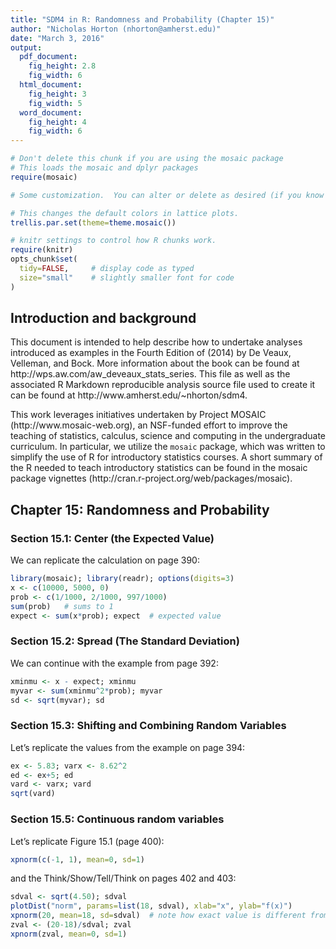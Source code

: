 ```yaml
---
title: "SDM4 in R: Randomness and Probability (Chapter 15)"
author: "Nicholas Horton (nhorton@amherst.edu)"
date: "March 3, 2016"
output: 
  pdf_document:
    fig_height: 2.8
    fig_width: 6
  html_document:
    fig_height: 3
    fig_width: 5
  word_document:
    fig_height: 4
    fig_width: 6
---
```



```r
# Don't delete this chunk if you are using the mosaic package
# This loads the mosaic and dplyr packages
require(mosaic)
```

```r
# Some customization.  You can alter or delete as desired (if you know what you are doing).

# This changes the default colors in lattice plots.
trellis.par.set(theme=theme.mosaic())  

# knitr settings to control how R chunks work.
require(knitr)
opts_chunk$set(
  tidy=FALSE,     # display code as typed
  size="small"    # slightly smaller font for code
)
```

## Introduction and background 

This document is intended to help describe how to undertake analyses introduced 
as examples in the Fourth Edition of \emph{Stats: Data and Models} (2014) by De Veaux, Velleman, and Bock.
More information about the book can be found at http://wps.aw.com/aw_deveaux_stats_series.  This
file as well as the associated R Markdown reproducible analysis source file used to create it can be found at http://www.amherst.edu/~nhorton/sdm4.

This work leverages initiatives undertaken by Project MOSAIC (http://www.mosaic-web.org), an NSF-funded effort to improve the teaching of statistics, calculus, science and computing in the undergraduate curriculum. In particular, we utilize the `mosaic` package, which was written to simplify the use of R for introductory statistics courses. A short summary of the R needed to teach introductory statistics can be found in the mosaic package vignettes (http://cran.r-project.org/web/packages/mosaic).

## Chapter 15: Randomness and Probability

### Section 15.1: Center (the Expected Value)

We can replicate the calculation on page 390:

```r
library(mosaic); library(readr); options(digits=3)
x <- c(10000, 5000, 0)
prob <- c(1/1000, 2/1000, 997/1000)
sum(prob)   # sums to 1
expect <- sum(x*prob); expect  # expected value
```

### Section 15.2: Spread (The Standard Deviation)

We can continue with the example from page 392:

```r
xminmu <- x - expect; xminmu
myvar <- sum(xminmu^2*prob); myvar
sd <- sqrt(myvar); sd
```

### Section 15.3: Shifting and Combining Random Variables

Let's replicate the values from the example on page 394:

```r
ex <- 5.83; varx <- 8.62^2
ed <- ex+5; ed
vard <- varx; vard
sqrt(vard)
```

### Section 15.5: Continuous random variables

Let's replicate Figure 15.1 (page 400):

```r
xpnorm(c(-1, 1), mean=0, sd=1)
```

and the Think/Show/Tell/Think on pages 402 and 403:

```r
sdval <- sqrt(4.50); sdval
plotDist("norm", params=list(18, sdval), xlab="x", ylab="f(x)")
xpnorm(20, mean=18, sd=sdval)  # note how exact value is different from the table!
zval <- (20-18)/sdval; zval
xpnorm(zval, mean=0, sd=1)    
```

